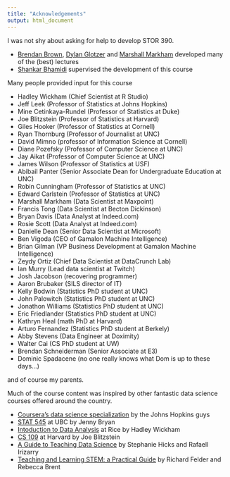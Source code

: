 ```yaml
---
title: "Acknowledgements"
output: html_document
---
```


I was not shy about asking for help to develop STOR 390. 

- [Brendan Brown](http://stat-or-old.oasis.unc.edu/people/graduate-students/brendan-brown), [Dylan Glotzer](http://stat-or-old.oasis.unc.edu/people/graduate-students/dylan-glotzer) and [Marshall Markham](https://www.linkedin.com/in/marshall-markham-840ab24a) developed many of the (best) lectures
- [Shankar Bhamidi](http://shankarbhamidi.web.unc.edu/) supervised the development of this course

Many people provided input for this course

- Hadley Wickham (Chief Scientist at R Studio)
- Jeff Leek (Professor of Statistics at Johns Hopkins)
- Mine Cetinkaya-Rundel (Professor of Statistics at Duke)
- Joe Blitzstein (Professor of Statistics at Harvard)
- Giles Hooker (Professor of Statistics at Cornell)
- Ryan Thornburg (Professor of Journalist at UNC)
- David Mimno (professor of Information Science at Cornell)
- Diane Pozefsky (Professor of Computer Science at UNC)
- Jay Aikat (Professor of Computer Science at UNC)
- James Wilson (Professor of Statistics at USF)
- Abibail Panter (Senior Associate Dean for Undergraduate Education at UNC)
- Robin Cunningham (Professor of Statistics at UNC)
- Edward Carlstein (Professor of Statistics at UNC)
- Marshall Markham (Data Scientist at Maxpoint)
- Francis Tong (Data Scientist at Becton Dickinson)
- Bryan Davis (Data Analyst at Indeed.com)
- Rosie Scott (Data Analyst at Indeed.com)
- Danielle Dean (Senior Data Scientist at Microsoft)
- Ben Vigoda (CEO of Gamalon Machine Intelligence)
- Brian Gilman (VP Business Development at Gamalon Machine Intelligence)
- Zeydy Ortiz (Chief Data Scientist at DataCrunch Lab)
- Ian Murry (Lead data scientist at Twitch)
- Josh Jacobson (recovering programmer)
- Aaron Brubaker (SILS director of IT)
- Kelly Bodwin (Statistics PhD student at UNC)
- John Palowitch (Statistics PhD student at UNC)
- Jonathon Williams (Statistics PhD student at UNC)
- Eric Friedlander (Statistics PhD student at UNC)
- Kathryn Heal (math PhD at Harvard)
- Arturo Fernandez (Statistics PhD student at Berkely)
- Abby Stevens (Data Engineer at Doximity)
- Walter Cai (CS PhD student at UW)
- Brendan Schneiderman (Senior Associate at E3)
- Dominic Spadacene (no one really knows what Dom is up to these days...)

 and of course my parents.
 
 Much of the course content was inspired by other fantastic data science courses offered around the country.
 
 - [Coursera's data science specialization](https://www.coursera.org/specializations/jhu-data-science) by the Johns Hopkins guys
 - [STAT 545](http://stat545.com/) at UBC by Jenny Bryan
 - [Intoduction to Data Analysis](http://stat405.had.co.nz/) at Rice by Hadley Wickham
 - [CS 109](http://cs109.github.io/2015/) at Harvard by Joe Blitzstein
 - [A Guide to Teaching Data Science](https://arxiv.org/pdf/1612.07140v1.pdf) by Stephanie Hicks and Rafaell Irizarry
 - [Teaching and Learning STEM: a Practical Guide](http://www.wiley.com/WileyCDA/WileyTitle/productCd-1118925815.html) by Richard Felder and Rebecca Brent
 